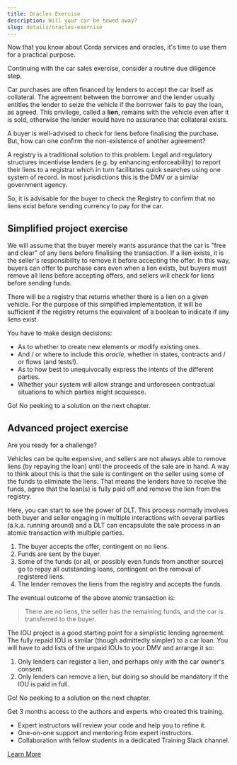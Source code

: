```yaml
---
title: Oracles Exercise
description: Will your car be towed away?
slug: details/oracles-exercise
---
```



Now that you know about Corda services and oracles, it's time to use them for a practical purpose.

Continuing with the car sales exercise, consider a routine due diligence step.

Car purchases are often financed by lenders to accept the car itself as collateral. The agreement between the borrower and the lender usually entitles the lender to seize the vehicle if the borrower fails to pay the loan, as agreed. This privilege, called a **lien**, remains with the vehicle even after it is sold, otherwise the lender would have no assurance that collateral exists.

A buyer is well-advised to check for liens before finalising the purchase. But, how can one confirm the non-existence of another agreement?

A registry is a traditional solution to this problem. Legal and regulatory structures incentivise lenders (e.g. by enhancing enforceability) to report their liens to a registrar which in turn facilitates quick searches using one system of record. In most jurisdictions this is the DMV or a similar government agency.

So, it is advisable for the buyer to check the Registry to confirm that no liens exist before sending currency to pay for the car.

## Simplified project exercise

We will assume that the buyer merely wants assurance that the car is "free and clear" of any liens before finalising the transaction. If a lien exists, it is the seller's responsibility to remove it before accepting the offer. In this way, buyers can offer to purchase cars even when a lien exists, but buyers must remove all liens before accepting offers, and sellers will check for liens before sending funds.

There will be a registry that returns whether there is a lien on a given vehicle. For the purpose of this simplified implementation, it will be sufficient if the registry returns the equivalent of a boolean to indicate if any liens exist.

You have to make design decisions:

* As to whether to create new elements or modify existing ones.
* And&nbsp;/ or where to include this _oracle_, whether in states, contracts and&nbsp;/ or flows (and tests!).
* As to how best to unequivocally express the intents of the different parties.
* Whether your system will allow strange and unforeseen contractual situations to which parties might acquiesce.

Go! No peeking to a solution on the next chapter.

## Advanced project exercise

<!-- This is a possibly too tricky for a good example and explanation -->

Are you ready for a challenge?

Vehicles can be quite expensive, and sellers are not always able to remove liens (by repaying the loan) until the proceeds of the sale are in hand. A way to think about this is that the sale is contingent on the seller using some of the funds to eliminate the liens. That means the lenders have to receive the funds, agree that the loan(s) is fully paid off and remove the lien from the registry.

Here, you can start to see the power of DLT. This process normally involves both buyer and seller engaging in multiple interactions with several parties (a.k.a. running around) and a DLT can encapsulate the sale process in an atomic transaction with multiple parties.

1. The buyer accepts the offer, contingent on no liens.
2. Funds are sent by the buyer.
3. Some of the funds (or all, or possibly even funds from another source) go to repay all outstanding loans, contingent on the removal of registered liens.
4. The lender removes the liens from the registry and accepts the funds.

The eventual outcome of the above atomic transaction is:

> There are no liens, the seller has the remaining funds, and the car is transferred to the buyer.

The IOU project is a good starting point for a simplistic lending agreement. The fully repaid IOU is similar (though admittedly simpler) to a car loan. You will have to add lists of the unpaid IOUs to your DMV and arrange it so:

1. Only lenders can register a lien, and perhaps only with the car owner's consent.
2. Only lenders can remove a lien, but doing so should be mandatory if the IOU is paid in full.

Go! No peeking to a solution on the next chapter.

<HighlightBox type="support">

Get 3 months access to the authors and experts who created this training.

* Expert instructors will review your code and help you to refine it.
* One-on-one support and mentoring from expert instructors.
* Collaboration with fellow students in a dedicated Training Slack channel.

<div class="cta-wrapper">
<a href="/in-closing/get-paid-support/" class="cta-button">Learn More</a>
</div>

</HighlightBox>
